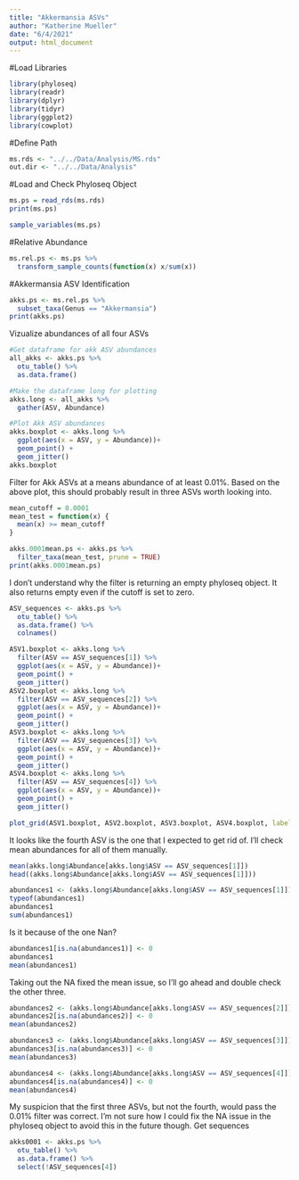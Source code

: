 ```yaml
---
title: "Akkermansia ASVs"
author: "Katherine Mueller"
date: "6/4/2021"
output: html_document
---
```


#Load Libraries
```r
library(phyloseq)
library(readr)
library(dplyr)
library(tidyr)
library(ggplot2)
library(cowplot)
```

#Define Path
```r
ms.rds <- "../../Data/Analysis/MS.rds"
out.dir <- "../../Data/Analysis"
```

#Load and Check Phyloseq Object
```r
ms.ps = read_rds(ms.rds)
print(ms.ps)
```

```r
sample_variables(ms.ps)
```

#Relative Abundance
```r
ms.rel.ps <- ms.ps %>%
  transform_sample_counts(function(x) x/sum(x))
```

#Akkermansia ASV Identification
```r
akks.ps <- ms.rel.ps %>%
  subset_taxa(Genus == "Akkermansia")
print(akks.ps)
```

Vizualize abundances of all four ASVs
```r
#Get dataframe for akk ASV abundances
all_akks <- akks.ps %>%
  otu_table() %>%
  as.data.frame()

#Make the dataframe long for plotting
akks.long <- all_akks %>%
  gather(ASV, Abundance)

#Plot Akk ASV abundances
akks.boxplot <- akks.long %>%
  ggplot(aes(x = ASV, y = Abundance))+
  geom_point() +
  geom_jitter()
akks.boxplot
```

Filter for Akk ASVs at a means abundance of at least 0.01%. Based on the above plot, this should probably result in three ASVs worth looking into.
```r
mean_cutoff = 0.0001
mean_test = function(x) {
  mean(x) >= mean_cutoff
}

akks.0001mean.ps <- akks.ps %>%
  filter_taxa(mean_test, prune = TRUE)
print(akks.0001mean.ps)
```

I don't understand why the filter is returning an empty phyloseq object. It also returns empty even if the cutoff is set to zero.
```r
ASV_sequences <- akks.ps %>%
  otu_table() %>%
  as.data.frame() %>%
  colnames()
```

```r
ASV1.boxplot <- akks.long %>%
  filter(ASV == ASV_sequences[1]) %>%
  ggplot(aes(x = ASV, y = Abundance))+
  geom_point() +
  geom_jitter()
ASV2.boxplot <- akks.long %>%
  filter(ASV == ASV_sequences[2]) %>%
  ggplot(aes(x = ASV, y = Abundance))+
  geom_point() +
  geom_jitter()
ASV3.boxplot <- akks.long %>%
  filter(ASV == ASV_sequences[3]) %>%
  ggplot(aes(x = ASV, y = Abundance))+
  geom_point() +
  geom_jitter()
ASV4.boxplot <- akks.long %>%
  filter(ASV == ASV_sequences[4]) %>%
  ggplot(aes(x = ASV, y = Abundance))+
  geom_point() +
  geom_jitter()

plot_grid(ASV1.boxplot, ASV2.boxplot, ASV3.boxplot, ASV4.boxplot, labels = c(1,2,3,4))
```

It looks like the fourth ASV is the one that I expected to get rid of. I'll check mean abundances for all of them manually.
```r
mean(akks.long$Abundance[akks.long$ASV == ASV_sequences[1]])
head((akks.long$Abundance[akks.long$ASV == ASV_sequences[1]]))
```
```r
abundances1 <- (akks.long$Abundance[akks.long$ASV == ASV_sequences[1]])
typeof(abundances1)
abundances1
sum(abundances1)
```

Is it because of the one Nan?
```r
abundances1[is.na(abundances1)] <- 0
abundances1
mean(abundances1)
```

Taking out the NA fixed the mean issue, so I'll go ahead and double check the other three.
```r
abundances2 <- (akks.long$Abundance[akks.long$ASV == ASV_sequences[2]])
abundances2[is.na(abundances2)] <- 0
mean(abundances2)

abundances3 <- (akks.long$Abundance[akks.long$ASV == ASV_sequences[3]])
abundances3[is.na(abundances3)] <- 0
mean(abundances3)

abundances4 <- (akks.long$Abundance[akks.long$ASV == ASV_sequences[4]])
abundances4[is.na(abundances4)] <- 0
mean(abundances4)
```

My suspicion that the first three ASVs, but not the fourth, would pass the 0.01% filter was correct. I'm not sure how I could fix the NA issue in the phyloseq object to avoid this in the future though.
Get sequences
```r
akks0001 <- akks.ps %>%
  otu_table() %>%
  as.data.frame() %>%
  select(!ASV_sequences[4])
```

